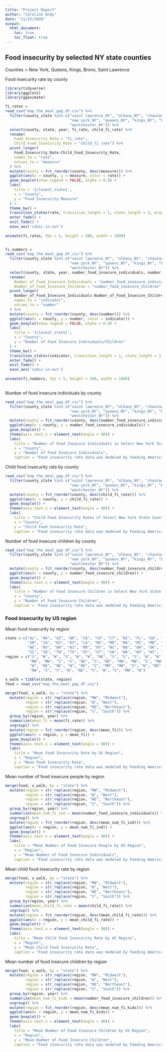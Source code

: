 ```yaml
---
title: "Project Report"
author: "Caroline Andy"
date: "11/25/2020"
output:
  html_document:
    toc: true
    toc_float: true
---
```


## Food insecurity by selected NY state counties

Counties = New York, Queens, Kings, Bronx, Saint Lawrence

Food insecurity rate by county

```r
library(tidyverse)
library(ggplot2)
library(gganimate)

fi_rates = 
read_csv("map_the_meal_gap_df.csv") %>%
  filter(county_state %in% c("saint lawrence_NY", "albany_NY", "chautauqua_NY", 
                             "new york_NY", "queens_NY", "kings_NY", "bronx_NY",
                             "westchester_NY")) %>%
  select(county, state, year, fi_rate, child_fi_rate) %>%
  rename(
    Food_Insecurity_Rate = "fi_rate",  
    Child_Food_Insecurity_Rate = "child_fi_rate") %>%
  pivot_longer(
    Food_Insecurity_Rate:Child_Food_Insecurity_Rate,
    names_to = "rate",
    values_to = "measure"
  ) %>%
  mutate(county = fct_reorder(county, desc(measure))) %>%
  ggplot(aes(x = county, y = measure, color = rate)) + 
  geom_boxplot(show.legend = FALSE, alpha = 0.8) +
  labs(
    title = '{closest_state}',
    x = "County",
    y = "Food Insecurity Measure"
  ) +
  theme_bw() +
  transition_states(rate, transition_length = 1, state_length = 3, wrap = TRUE) + 
  enter_fade() + 
  exit_fade() +
  ease_aes('cubic-in-out')
  
animate(fi_rates, fps = 5, height = 500, width = 1000)
  
```  


```r
fi_numbers = 
read_csv("map_the_meal_gap_df.csv") %>%
  filter(county_state %in% c("saint lawrence_NY", "albany_NY", "chautauqua_NY", 
                             "new york_NY", "queens_NY", "kings_NY", "bronx_NY",
                             "westchester_NY")) %>%
  select(county, state, year, number_food_insecure_individuals, number_food_insecure_children) %>%
  rename(
    Number_of_Food_Insecure_Individuals = "number_food_insecure_individuals",  
    Number_of_Food_Insecure_Children = "number_food_insecure_children") %>%
  pivot_longer(
    Number_of_Food_Insecure_Individuals:Number_of_Food_Insecure_Children,
    names_to = "indicator",
    values_to = "number"
  ) %>%
  mutate(county = fct_reorder(county, desc(number))) %>%
  ggplot(aes(x = county, y = number, color = indicator)) + 
  geom_boxplot(show.legend = FALSE, alpha = 0.8) +
  labs(
    title = '{closest_state}',
    x = "County",
    y = "Number of Food Insecure Individuals/Children"
  ) +
  theme_bw() +
  transition_states(indicator, transition_length = 1, state_length = 3, wrap = TRUE) + 
  enter_fade() + 
  exit_fade() +
  ease_aes('cubic-in-out')
  
animate(fi_numbers, fps = 5, height = 500, width = 1000)
  
```

Number of food insecure individuals by county

```r
read_csv("map_the_meal_gap_df.csv") %>%
  filter(county_state %in% c("saint lawrence_NY", "albany_NY", "chautauqua_NY", 
                             "new york_NY", "queens_NY", "kings_NY", "bronx_NY",
                             "westchester_NY")) %>%
  mutate(county = fct_reorder(county, desc(number_food_insecure_individuals))) %>%
  ggplot(aes(x = county, y = number_food_insecure_individuals)) +
  geom_boxplot() + 
  theme(axis.text.x = element_text(angle = 90)) +
  labs(
    title = "Number of Food Insecure Individuals in Select New York State Counties",
    x = "County",
    y = "Number of Food Insecure Individuals",
    caption = "Food insecurity rate data was modeled by Feeding America. Annual estimates were generated for years 2009 to 2017")
```

Child food insecurity rate by county

```r
read_csv("map_the_meal_gap_df.csv") %>%
  filter(county_state %in% c("saint lawrence_NY", "albany_NY", "chautauqua_NY", 
                             "new york_NY", "queens_NY", "kings_NY", "bronx_NY",
                             "westchester_NY")) %>%
  mutate(county = fct_reorder(county, desc(child_fi_rate))) %>%
  ggplot(aes(x = county, y = child_fi_rate)) +
  geom_boxplot() + 
  theme(axis.text.x = element_text(angle = 90)) +
  labs(
    title = "Child Food Insecurity Rates of Select New York State Counties",
    x = "County",
    y = "Child Food Insecurity Rate",
    caption = "Food insecurity rate data was modeled by Feeding America. Annual estimates were generated for years 2009 to 2017")
```

Number of food insecure children by county

```r
read_csv("map_the_meal_gap_df.csv") %>%
  filter(county_state %in% c("saint lawrence_NY", "albany_NY", "chautauqua_NY", 
                             "new york_NY", "queens_NY", "kings_NY", "bronx_NY",
                             "westchester_NY")) %>%
  mutate(county = fct_reorder(county, desc(number_food_insecure_children))) %>%
  ggplot(aes(x = county, y = number_food_insecure_children)) +
  geom_boxplot() + 
  theme(axis.text.x = element_text(angle = 90)) +
  labs(
    title = "Number of Food Insecure Children in Select New York State Counties",
    x = "County",
    y = "Number of Food Insecure Children",
    caption = "Food insecurity rate data was modeled by Feeding America. Annual estimates were generated for years 2009 to 2017")
```



### Food insecurity by US region

Mean food insecurity by region

```r
state = c("AL", "AK", "AZ", "AR", "CA", "CO", "CT", "DE", "FL", "GA", "HI", "ID", "IL",
          "IN", "IA", "KS", "KY", "LA", "ME", "MD", "MA", "MI", "MN", "MS", "MO", "MT",
          "NE", "NV", "NH", "NJ", "NM", "NY", "NC", "ND", "OH", "OK", "OR", "PA", "RI",
          "SC", "SD", "TN", "TX", "UT", "VT", "VA", "WA", "WV", "WI", "WY")
region = c("S", "W", "W", "S", "W", "W", "NE", "S", "S", "S", "W", "W", "MW", "MW", 
           "MW", "MW", "S", "S", "NE", "S", "NE", "MW", "MW", "S", "MW", "W", "MW", 
           "W", "NE", "NE", "W", "NE", "S", "MW", "MW", "S", "W", "NE", "NE", "S", 
           "MW", "S", "S", "W", "NE", "S", "W", "S", "MW", "W")

x_walk = tibble(state, region)
food = read_csv("map_the_meal_gap_df.csv") 

merge(food, x_walk, by = "state") %>%
  mutate(region = str_replace(region, "MW", "Midwest"),
         region = str_replace(region, "W", "West"),
         region = str_replace(region, "NE", "Northeast"),
         region = str_replace(region, "S", "South")) %>%
  group_by(region, year) %>%
  summarize(mean_fi = mean(fi_rate)) %>%
  ungroup() %>%
  mutate(region = fct_reorder(region, desc(mean_fi))) %>%
  ggplot(aes(x = region, y = mean_fi)) +
  geom_boxplot() + 
  theme(axis.text.x = element_text(angle = 90)) +
  labs(
    title = "Mean Food Insecurity Rate by US Region",
    x = "Region",
    y = "Mean Food Insecurity Rate",
    caption = "Food insecurity rate data was modeled by Feeding America. Annual estimates were generated for years 2009 to 2017")
```

Mean number of food insecure people by region

```r
merge(food, x_walk, by = "state") %>%
  mutate(region = str_replace(region, "MW", "Midwest"),
         region = str_replace(region, "W", "West"),
         region = str_replace(region, "NE", "Northeast"),
         region = str_replace(region, "S", "South")) %>%
  group_by(region, year) %>%
  summarize(mean_num_fi_ind = mean(number_food_insecure_individuals)) %>%
  ungroup() %>%
  mutate(region = fct_reorder(region, desc(mean_num_fi_ind))) %>%
  ggplot(aes(x = region, y = mean_num_fi_ind)) +
  geom_boxplot() + 
  theme(axis.text.x = element_text(angle = 90)) +
  labs(
    title = "Mean Number of Food Insecure People by US Region",
    x = "Region",
    y = "Mean Number of Food Insecure Individuals",
    caption = "Food insecurity rate data was modeled by Feeding America. Annual estimates were generated for years 2009 to 2017")
```

Mean child food insecurity rate by region

```r
merge(food, x_walk, by = "state") %>%
  mutate(region = str_replace(region, "MW", "Midwest"),
         region = str_replace(region, "W", "West"),
         region = str_replace(region, "NE", "Northeast"),
         region = str_replace(region, "S", "South")) %>%
  group_by(region, year) %>%
  summarize(mean_child_fi_rate = mean(child_fi_rate)) %>%
  ungroup() %>%
  mutate(region = fct_reorder(region, desc(mean_child_fi_rate))) %>%
  ggplot(aes(x = region, y = mean_child_fi_rate)) +
  geom_boxplot() + 
  theme(axis.text.x = element_text(angle = 90)) +
  labs(
    title = "Mean Child Food Insecurity Rate by US Region",
    x = "Region",
    y = "Mean Child Food Insecurity Rate",
    caption = "Food insecurity rate data was modeled by Feeding America. Annual estimates were generated for years 2009 to 2017")
```

Mean number of food insecure children by region

```r
merge(food, x_walk, by = "state") %>%
  mutate(region = str_replace(region, "MW", "Midwest"),
         region = str_replace(region, "W", "West"),
         region = str_replace(region, "NE", "Northeast"),
         region = str_replace(region, "S", "South")) %>%
  group_by(region, year) %>%
  summarize(mean_num_fi_kids = mean(number_food_insecure_children)) %>%
  ungroup() %>%
  mutate(region = fct_reorder(region, desc(mean_num_fi_kids))) %>%
  ggplot(aes(x = region, y = mean_num_fi_kids)) +
  geom_boxplot() + 
  theme(axis.text.x = element_text(angle = 90)) +
  labs(
    title = "Mean Number of Food Insecure Children by US Region",
    x = "Region",
    y = "Mean Number of Food Insecure Children",
    caption = "Food insecurity rate data was modeled by Feeding America. Annual estimates were generated for years 2009 to 2017")
```